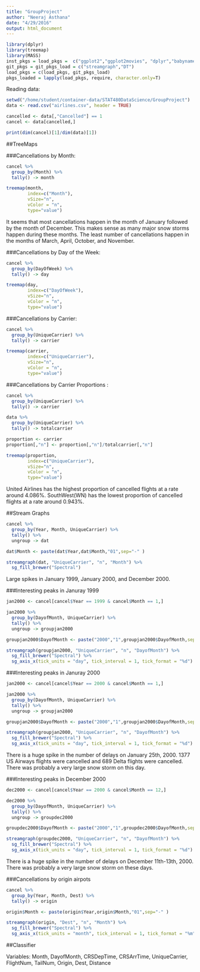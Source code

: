 ```yaml
---
title: "GroupProject"
author: "Neeraj Asthana"
date: "4/29/2016"
output: html_document
---
```


```r
library(dplyr)
library(treemap)
library(MASS)
inst_pkgs = load_pkgs =  c("ggplot2","ggplot2movies", "dplyr","babynames","data.table","Rcpp")
git_pkgs = git_pkgs_load = c("streamgraph","DT")
load_pkgs = c(load_pkgs, git_pkgs_load)
pkgs_loaded = lapply(load_pkgs, require, character.only=T)
```

Reading data:

```r
setwd("/home/student/container-data/STAT480DataScience/GroupProject")
data <- read.csv("airlines.csv", header = TRUE)

cancelled <- data[,"Cancelled"] == 1
cancel <- data[cancelled,]

print(dim(cancel)[1]/dim(data)[1])
```


##TreeMaps

###Cancellations by Month:

```r
cancel %>% 
  group_by(Month) %>% 
  tally() -> month

treemap(month,
        index=c("Month"),
        vSize="n",
        vColor = "n",
        type="value")
```

It seems that most cancellations happen in the month of January followed by the month of December. This makes sense as many major snow storms happen during these months. The least number of cancellations happen in the months of March, April, October, and November. 

###Cancellations by Day of the Week:

```r
cancel %>% 
  group_by(DayOfWeek) %>% 
  tally() -> day

treemap(day,
        index=c("DayOfWeek"),
        vSize="n",
        vColor = "n",
        type="value")
```

###Cancellations by Carrier:

```r
cancel %>% 
  group_by(UniqueCarrier) %>% 
  tally() -> carrier

treemap(carrier,
        index=c("UniqueCarrier"),
        vSize="n",
        vColor = "n",
        type="value")
```

###Cancellations by Carrier Proportions :

```r
cancel %>% 
  group_by(UniqueCarrier) %>% 
  tally() -> carrier

data %>% 
  group_by(UniqueCarrier) %>% 
  tally() -> totalcarrier

proportion <- carrier
proportion[,"n"] <- proportion[,"n"]/totalcarrier[,"n"]

treemap(proportion,
        index=c("UniqueCarrier"),
        vSize="n",
        vColor = "n",
        type="value")
```

United Airlines has the highest proportion of cancelled flights at a rate around 4.086%. SouthWest(WN) has the lowest proportion of cancelled flights at a rate around 0.943%. 

##Stream Graphs

```r
cancel %>%
  group_by(Year, Month, UniqueCarrier) %>% 
  tally() %>%
  ungroup -> dat

dat$Month <- paste(dat$Year,dat$Month,"01",sep="-" )

streamgraph(dat, "UniqueCarrier", "n", "Month") %>%
  sg_fill_brewer("Spectral")
```

Large spikes in January 1999, January 2000, and December 2000.

###Interesting peaks in Januray 1999

```r
jan2000 <- cancel[cancel$Year == 1999 & cancel$Month == 1,]

jan2000 %>%
  group_by(DayofMonth, UniqueCarrier) %>% 
  tally() %>%
  ungroup -> groupjan2000

groupjan2000$DayofMonth <- paste("2000","1",groupjan2000$DayofMonth,sep="-" )

streamgraph(groupjan2000, "UniqueCarrier", "n", "DayofMonth") %>%
  sg_fill_brewer("Spectral") %>%
  sg_axis_x(tick_units = "day", tick_interval = 1, tick_format = "%d")
```


###Interesting peaks in Januray 2000

```r
jan2000 <- cancel[cancel$Year == 2000 & cancel$Month == 1,]

jan2000 %>%
  group_by(DayofMonth, UniqueCarrier) %>% 
  tally() %>%
  ungroup -> groupjan2000

groupjan2000$DayofMonth <- paste("2000","1",groupjan2000$DayofMonth,sep="-" )

streamgraph(groupjan2000, "UniqueCarrier", "n", "DayofMonth") %>%
  sg_fill_brewer("Spectral") %>%
  sg_axis_x(tick_units = "day", tick_interval = 1, tick_format = "%d")
```

There is a huge spike in the number of delays on January 25th, 2000. 1377 US Airways flights were cancelled and 689 Delta flights were cancelled. There was probably a very large snow storm on this day. 

###Interesting peaks in December 2000

```r
dec2000 <- cancel[cancel$Year == 2000 & cancel$Month == 12,]

dec2000 %>%
  group_by(DayofMonth, UniqueCarrier) %>% 
  tally() %>%
  ungroup -> groupdec2000

groupdec2000$DayofMonth <- paste("2000","1",groupdec2000$DayofMonth,sep="-" )

streamgraph(groupdec2000, "UniqueCarrier", "n", "DayofMonth") %>%
  sg_fill_brewer("Spectral") %>%
  sg_axis_x(tick_units = "day", tick_interval = 1, tick_format = "%d")
```

There is a huge spike in the number of delays on December 11th-13th, 2000. There was probably a very large snow storm on these days. 

###Cancellations by origin airpots

```r
cancel %>%
  group_by(Year, Month, Dest) %>% 
  tally() -> origin

origin$Month <- paste(origin$Year,origin$Month,"01",sep="-" )

streamgraph(origin, "Dest", "n", "Month") %>%
  sg_fill_brewer("Spectral") %>%
  sg_axis_x(tick_units = "month", tick_interval = 1, tick_format = "%m")
```

##Classifier

Variables: Month, DayofMonth, CRSDepTime, CRSArrTime, UniqueCarrier, FlightNum, TailNum, Origin, Dest, Distance


```r

```
